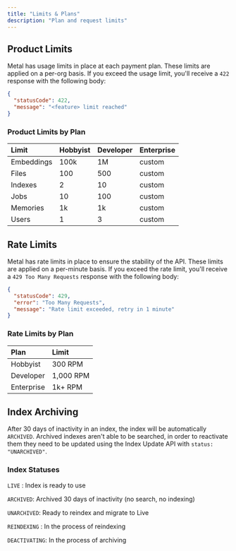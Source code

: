 ```yaml
---
title: "Limits & Plans"
description: "Plan and request limits"
---
```


## Product Limits
Metal has usage limits in place at each payment plan. These limits are applied on a per-org basis. If you exceed the usage limit, you'll receive a `422` response with the following body:

```json
{
  "statusCode": 422,
  "message": "<feature> limit reached"
}
```

### Product Limits by Plan

| Limit | Hobbyist | Developer | Enterprise |
| :--- | :--- | :--- | :--- |
| Embeddings | 100k | 1M | custom |
| Files | 100 | 500 | custom |
| Indexes | 2 | 10 | custom |
| Jobs | 10 | 100 | custom |
| Memories | 1k | 1k | custom |
| Users | 1 | 3 | custom |



## Rate Limits
Metal has rate limits in place to ensure the stability of the API. These limits are applied on a per-minute basis. If you exceed the rate limit, you'll receive a `429 Too Many Requests` response with the following body:

```json
{
  "statusCode": 429,
  "error": "Too Many Requests",
  "message": "Rate limit exceeded, retry in 1 minute"
}
```

### Rate Limits by Plan

| Plan | Limit |
| :--- | :--- |
| Hobbyist | 300 RPM |
| Developer | 1,000 RPM |
| Enterprise | 1k+ RPM |


## Index Archiving

After 30 days of inactivity in an index, the index will be automatically `ARCHIVED`. Archived indexes aren't able to be searched, in order to reactivate them they need to be updated using the Index Update API with `status: "UNARCHIVED"`.

### Index Statuses

`LIVE` : Index is ready to use

`ARCHIVED`: Archived 30 days of inactivity (no search, no indexing)

`UNARCHIVED`: Ready to reindex and migrate to Live

`REINDEXING` : In the process of reindexing

`DEACTIVATING`: In the process of archiving
